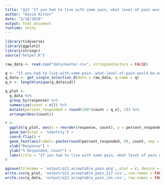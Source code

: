 ```yaml
---
title: "q12 'If you had to live with some pain, what level of pain would be acceptable?'"
author: "David Ritter"
date: "2/18/2020"
output: html_document
runtime: shiny
---
```


```r
library(tidyverse)
library(ggplot2)
library(stringr)
source("helper.R")
```

```r
raw_data <- read.csv("data/master.csv", stringsAsFactors = FALSE)
```

```r
q <- "If.you.had.to.live.with.some.pain..what.level.of.pain.would.be.acceptable."
q_data <- get_single_selection_0(data = raw_data, q.name = q)
q_n <- length(unique(q_data$id))
```

```r
q_plot <-
  q_data %>%
  group_by(response) %>%
  summarize(count = n()) %>%
  mutate(percent_responded = round(100*(count / q_n), 2)) %>%
  arrange(desc(count))
```

```r
r <- 
  ggplot(q_plot, aes(x = reorder(response, count), y = percent_responded)) +
  geom_bar(stat = 'identity') +
  coord_flip() +
  geom_text(aes(label= paste(round(percent_responded, 0), count, sep = "%:"))) +
  xlab("Response") +
  ylab("% Responded, Count") +
  labs(title = "If you had to live with some pain, what level of pain would be acceptable?", subtitle = q_n)
r
```

```r
ggsave(filename = 'output/q12_acceptable_pain.png', plot = r, device = 'png')
write.csv(q_plot, 'output/q12_acceptable_pain_217.csv', row.names = FALSE)
write.csv(q_data, 'output/q12_acceptable_pain_ids.csv', row.names = FALSE)
```